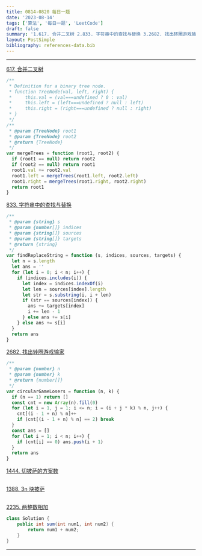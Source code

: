 ```yaml
---
title: 0814-0820 每日一题
date: '2023-08-14'
tags: ['算法', '每日一题', 'LeetCode']
draft: false
summary: '1.617. 合并二叉树 2.833. 字符串中的查找与替换 3.2682. 找出转圈游戏输家 4.1444. 切披萨的方案数 5.1388. 3n 块披萨 6.2235. 两整数相加'
layout: PostSimple
bibliography: references-data.bib
---
```


---

[617. 合并二叉树](https://leetcode.cn/problems/merge-two-binary-trees/description/)

```js
/**
 * Definition for a binary tree node.
 * function TreeNode(val, left, right) {
 *     this.val = (val===undefined ? 0 : val)
 *     this.left = (left===undefined ? null : left)
 *     this.right = (right===undefined ? null : right)
 * }
 */
/**
 * @param {TreeNode} root1
 * @param {TreeNode} root2
 * @return {TreeNode}
 */
var mergeTrees = function (root1, root2) {
  if (root1 == null) return root2
  if (root2 == null) return root1
  root1.val += root2.val
  root1.left = mergeTrees(root1.left, root2.left)
  root1.right = mergeTrees(root1.right, root2.right)
  return root1
}
```

[833. 字符串中的查找与替换](https://leetcode.cn/problems/find-and-replace-in-string/description/)

```js
/**
 * @param {string} s
 * @param {number[]} indices
 * @param {string[]} sources
 * @param {string[]} targets
 * @return {string}
 */
var findReplaceString = function (s, indices, sources, targets) {
  let n = s.length
  let ans = ''
  for (let i = 0; i < n; i++) {
    if (indices.includes(i)) {
      let index = indices.indexOf(i)
      let len = sources[index].length
      let str = s.substring(i, i + len)
      if (str == sources[index]) {
        ans += targets[index]
        i += len - 1
      } else ans += s[i]
    } else ans += s[i]
  }
  return ans
}
```

[2682. 找出转圈游戏输家](https://leetcode.cn/problems/find-the-losers-of-the-circular-game/description/)

```js
/**
 * @param {number} n
 * @param {number} k
 * @return {number[]}
 */
var circularGameLosers = function (n, k) {
  if (n == 1) return []
  const cnt = new Array(n).fill(0)
  for (let i = 1, j = 1; i <= n; i = (i + j * k) % n, j++) {
    cnt[(i - 1 + n) % n]++
    if (cnt[(i - 1 + n) % n] == 2) break
  }
  const ans = []
  for (let i = 1; i < n; i++) {
    if (cnt[i] == 0) ans.push(i + 1)
  }
  return ans
}
```

[1444. 切披萨的方案数](https://leetcode.cn/problems/number-of-ways-of-cutting-a-pizza/description/)

```js

```

[1388. 3n 块披萨](https://leetcode.cn/problems/number-of-ways-of-cutting-a-pizza/description/)

```js

```

[2235. 两整数相加](https://leetcode.cn/problems/add-two-integers/description/)

```java
class Solution {
    public int sum(int num1, int num2) {
        return num1 + num2;
    }
}
```

---

